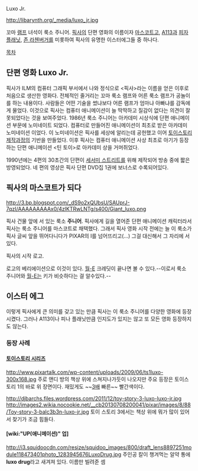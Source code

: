 Luxo Jr.

http://libarynth.org/_media/luxo_jr.jpg

꼬마 [[스탠드|램프]] 녀석이 룩소 주니어. [[픽사]]의 단편 영화의 이름이자 [[마스코트]]고, [[A113]]과 [[피자 플래닛]], [[존 라첸버거]]를 미롯하여 픽사의 유명한 이스터에그들 중 하나다.

[[목차]]
== 단편 영화 Luxo Jr. ==
{{{#!html
<object width="480" height="385"><param name="movie" value="http://www.youtube.com/v/PvCWPZfK8pI?fs=1&amp;hl=ko_KR"></param><param name="allowFullScreen" value="true"></param><param name="allowscriptaccess" value="always"></param><embed src="http://www.youtube.com/v/PvCWPZfK8pI?fs=1&amp;hl=ko_KR" type="application/x-shockwave-flash" allowscriptaccess="always" allowfullscreen="true" width="480" height="385"></embed></object>}}}

픽사가  ILM의 컴퓨터 그래픽 부서에서 나와 정식으로 <픽사>라는 이름을 얻은 이후로 처음으로 생산한 영화다. 전체적인 줄거리는 꼬마 룩소 램프와 어른 룩소 램프가 공놀이를 하는 내용이다. 사람들은 어떤 기술을 썼냐보다 어른 램프가 엄마냐 아빠냐를 감독에게 물었다. 이것으로 픽사는 컴퓨터 애니메이션이 늘 딱딱하고 질감이 없다는 의견이 잘못되었다는 것을 보여주었다. 
1986년 룩소 주니어는 아카데미 시상식에 단편 애니메이션 부문에 노미네이트 되었다.  컴퓨터로 만들어진 애니메이션이 최초로 받은 아카데미 노미네이션 이었다. 이 노미네이션은 픽사를 세상에 알리는데 공헌했고 이어 [[토이스토리]]제작과정의 기반을 만들었다. 이후 픽사는 컴퓨터 애니메이션 사상 최초로 아기가 등장하는 단편 애니메이션 <틴 토이>로 아카데미 상을 거머쥐었다.

1990년에는 4편의 30초간의 단편이 [[세서미 스트리트]]를 위해 제작되어 방송 중에 짧은  방영되었다. 네 편의 영상은 픽사 단편 DVD집 1권에 보너스로 수록되어있다.
== 픽사의 마스코트가 되다 ==
http://3.bp.blogspot.com/_dS9o2xQUbsU/SAUprJ-7qzI/AAAAAAAAAx0/4zlKTRwLNTg/s400/Giant_luxo.png

픽사 건물 앞에 서 있는 룩소 '''주니어'''.
픽사에게 길을 열어준 단편 애니메이션 캐릭터라서 픽사는 룩소 주니어를 마스코트로 채택했다. 그래서 픽사 영화 시작 전에는 늘 이 룩소가 픽사 글씨 앞을 뛰어다니다가 PIXAR의 I를 넘어뜨리고(...) 그걸 대신해서 그 자리에 서 있다.

{{{#!html
<object width="480" height="385"><param name="movie" value="http://www.youtube.com/v/8ggr1KcWtKs?fs=1&amp;hl=ko_KR"></param><param name="allowFullScreen" value="true"></param><param name="allowscriptaccess" value="always"></param><embed src="http://www.youtube.com/v/8ggr1KcWtKs?fs=1&amp;hl=ko_KR" type="application/x-shockwave-flash" allowscriptaccess="always" allowfullscreen="true" width="480" height="385"></embed></object>}}}
픽사의 시작 로고.

{{{#!html
<object width="640" height="385"><param name="movie" value="http://www.youtube.com/v/4Q-qv5eTtUo?fs=1&amp;hl=ko_KR"></param><param name="allowFullScreen" value="true"></param><param name="allowscriptaccess" value="always"></param><embed src="http://www.youtube.com/v/4Q-qv5eTtUo?fs=1&amp;hl=ko_KR" type="application/x-shockwave-flash" allowscriptaccess="always" allowfullscreen="true" width="640" height="385"></embed></object>}}}
로고의 베리에이션으로 이것이 있다. [[월-E]] 크레딧이 끝나면 볼 수 있다.--이로서 룩소 주니어와 [[월-E(로봇)|월-E]]는 키가 비슷하다는 걸 알수있다.--

== 이스터 에그 ==
이렇게 픽사에게 큰 의미를 갖고 있는 만큼 픽사는 이 룩소 주니어를 다양한 영화에 등장시켰다. 그러나 A113이나 피나 플래닛만큼 인지도가 있지는 않고 또 모든 영화 등장하지도 않는다.

=== 등장 사례 ===
==== [[토이스토리 시리즈]] ====
http://www.pixartalk.com/wp-content/uploads/2009/06/ts1luxo-300x168.jpg
주로 앤디 방의 책상 위에 스쳐지나가듯이 나오지만 주요 등장은 토이스토리 1의 바로 위 장면이다. 재밌게도 ~~[[3배]] 빠른~~ 빨간색이다.

http://djbarchs.files.wordpress.com/2011/12/toy-story-3-luxo-luxo-jr.jpg
http://images2.wikia.nocookie.net/__cb20130708200041/pixar/images/8/88/Toy-story-3-balc3b3n-luxo-jr.jpg
토이 스토리 3에서는 책상 위에 뭐가 많이 있어서 찾기가 조금 힘들다.

==== [wiki:"UP(애니메이션)" 업] ====
http://i3.squidoocdn.com/resize/squidoo_images/800/draft_lens8897251module118473401photo_1283945676LuxoDrug.jpg
주인공 칼이 챙겨먹는 알약 통에 '''luxo drug'''라고 새겨져 있다. 이름만 빌려준 셈
